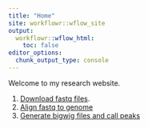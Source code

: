 ```yaml
---
title: "Home"
site: workflowr::wflow_site
output:
  workflowr::wflow_html:
    toc: false
editor_options:
  chunk_output_type: console
---
```


Welcome to my research website.

1. [Download fastq files](01_download_fastq_from_GEO.html).
2. [Align fastq to genome](02_align_to_hg38.html)
3. [Generate bigwig files and call peaks](03_generate_bigwig.html)
